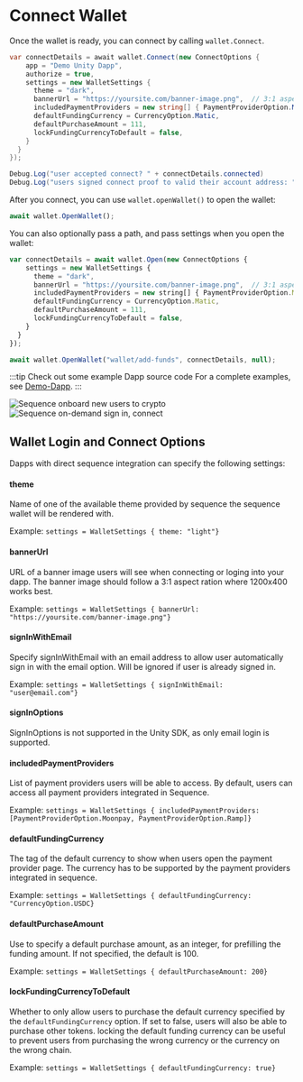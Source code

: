 # Connect Wallet

Once the wallet is ready, you can connect by calling `wallet.Connect`.

```cs
var connectDetails = await wallet.Connect(new ConnectOptions {
    app = "Demo Unity Dapp",
    authorize = true,
    settings = new WalletSettings {
      theme = "dark",
      bannerUrl = "https://yoursite.com/banner-image.png",  // 3:1 aspect ratio, 1200x400 works best
      includedPaymentProviders = new string[] { PaymentProviderOption.Moonpay, PaymentProviderOption.Ramp },
      defaultFundingCurrency = CurrencyOption.Matic,
      defaultPurchaseAmount = 111,
      lockFundingCurrencyToDefault = false,
    }
  }
});

Debug.Log("user accepted connect? " + connectDetails.connected)
Debug.Log("users signed connect proof to valid their account address: ", connectDetails.proof)
```

After you connect, you can use `wallet.openWallet()` to open the wallet:

```ts
await wallet.OpenWallet();
```

You can also optionally pass a path, and pass settings when you open the wallet:

```ts
var connectDetails = await wallet.Open(new ConnectOptions {
    settings = new WalletSettings {
      theme = "dark",
      bannerUrl = "https://yoursite.com/banner-image.png",  // 3:1 aspect ratio, 1200x400 works best
      includedPaymentProviders = new string[] { PaymentProviderOption.Moonpay, PaymentProviderOption.Ramp },
      defaultFundingCurrency = CurrencyOption.Matic,
      defaultPurchaseAmount = 111,
      lockFundingCurrencyToDefault = false,
    }
  }
});

await wallet.OpenWallet("wallet/add-funds", connectDetails, null);
```

:::tip Check out some example Dapp source code
For a complete examples, see [Demo-Dapp](https://github.com/0xsequence/web3-unity-sdk).
:::


<img alt="Sequence onboard new users to crypto" src="/img/sign-in-fresh.png" />

<img alt="Sequence on-demand sign in, connect" src="/img/sign-in-connect.png" />

## Wallet Login and Connect Options

Dapps with direct sequence integration can specify the following settings:

#### **theme**

Name of one of the available theme provided by sequence the sequence wallet will be rendered with.

Example: `settings = WalletSettings { theme: "light"} `

#### **bannerUrl**

URL of a banner image users will see when connecting or loging into your dapp. The banner image should follow a 3:1 aspect ration where 1200x400 works best.

Example: `settings = WalletSettings { bannerUrl: "https://yoursite.com/banner-image.png"} `

#### **signInWithEmail**

Specify signInWithEmail with an email address to allow user automatically sign in with the email option. Will be ignored if user is already signed in.

Example: `settings = WalletSettings { signInWithEmail: "user@email.com"} `

#### **signInOptions**

SignInOptions is not supported in the Unity SDK, as only email login is supported.

#### **includedPaymentProviders**

List of payment providers users will be able to access. By default, users can access all payment providers integrated in Sequence.

Example: `settings = WalletSettings { includedPaymentProviders: [PaymentProviderOption.Moonpay, PaymentProviderOption.Ramp]} `

#### **defaultFundingCurrency**

The tag of the default currency to show when users open the payment provider page. The currency has to be supported by the payment providers integrated in sequence.

Example: `settings = WalletSettings { defaultFundingCurrency: "CurrencyOption.USDC} `

#### **defaultPurchaseAmount**

Use to specify a default purchase amount, as an integer, for prefilling the funding amount. If not specified, the default is 100.

Example: `settings = WalletSettings { defaultPurchaseAmount: 200} `

#### **lockFundingCurrencyToDefault**

Whether to only allow users to purchase the default currency specified by the `defaultFundingCurrency` option. If set to false, users will also be able to purchase other tokens. locking the default funding currency can be useful to prevent users from purchasing the wrong currency or the currency on the wrong chain.

Example: `settings = WalletSettings { defaultFundingCurrency: true} `
